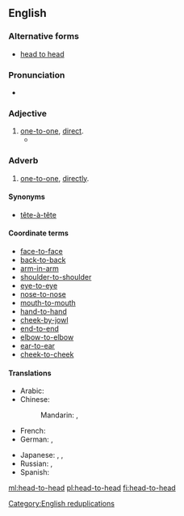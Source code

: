 ==English==
{{rft}}
===Alternative forms===
* [[head to head]]

===Pronunciation===
* {{IPA|/hɛd.tu.hɛd/}}

===Adjective===
{{en-adj|head=[[head]]-[[to]]-[[head]]}}

# [[one-to-one]], [[direct]].
#* {{quote-news|year=2006|date=7/11||title=At 35, Southwest''s strategy gets more complicated|author=Dan Reed|work=USA Today|passage=For years, Southwest sought to avoid '''head-to-head''' competition with big, traditional airlines.}}

===Adverb===
{{en-adv|-}}

# [[one-to-one]], [[directly]].

====Synonyms====
* [[tête-à-tête]]

====Coordinate terms====
* [[face-to-face]]
* [[back-to-back]]
* [[arm-in-arm]]
* [[shoulder-to-shoulder]]
* [[eye-to-eye]]
* [[nose-to-nose]]
* [[mouth-to-mouth]]
* [[hand-to-hand]]
* [[cheek-by-jowl]]
* [[end-to-end]]
* [[elbow-to-elbow]]
* [[ear-to-ear]]
* [[cheek-to-cheek]]

====Translations====
{{trans-top|head-to-head}}
* Arabic: {{t|ar|وجها لوجه|alt=وجهاً لوجه|tr=wájhan li-wajh}}
* Chinese:
*: Mandarin: {{t|cmn|面對面|sc=Hani}},  {{t|cmn|面对面|tr=miànduìmiàn|sc=Hani}}
* French: {{t+|fr|tête-à-tête}}
* German: {{t+|de|tête-à-tête}},  {{t|de|unter vier Augen}}
{{trans-mid}}
* Japanese: {{t-|ja|内緒|alt=内緒の|tr=ないしょの, naisho-no}},  {{t|ja|二人っきり|tr=ふたりっきり, futarikkiri}},  {{t|ja|相対|alt=相対の|tr=あいたいの, aitai-no}}
* Russian: {{t|ru|тет-а-тет|tr=tet-a-tét}},  {{t|ru|с глазу на глаз|tr=s glázu ná glaz}}
* Spanish: {{t|es|cabeza a cabeza}}
{{trans-bottom}}

[[Category:English reduplications]]

[[ml:head-to-head]]
[[pl:head-to-head]]
[[fi:head-to-head]]